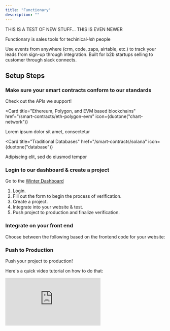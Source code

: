 ```yaml
---
title: "Functionary"
description: ""
---
```


THIS IS A TEST OF NEW STUFF... THIS IS EVEN NEWER

Functionary is sales tools for techinical-_ish_ people

Use events from anywhere (crm, code, zaps, airtable, etc.) to track your leads from sign-up through integration. Built for b2b startups selling to customer through slack connects.

## Setup Steps

### Make sure your smart contracts conform to our standards

Check out the APIs we support!

<Card
  title="Ethereum, Polygon, and EVM based blockchains"
  href="/smart-contracts/eth-polygon-evm"
  icon={duotone("chart-network")}
>
  Lorem ipsum dolor sit amet, consectetur
</Card>

<Card
  title="Traditional Databases"
  href="/smart-contracts/solana"
  icon={duotone("database")}
>
  Adipiscing elit, sed do eiusmod tempor
</Card>

### Login to our dashboard & create a project

Go to the [Winter Dashboard](https://business.usewinter.com/)

1. Login.
2. Fill out the form to begin the process of verification.
3. Create a project.
4. Integrate into your website & test.
5. Push project to production and finalize verification.

### Integrate on your front end

Choose between the following based on the frontend code for your website:

### Push to Production

Push your project to production!

Here's a quick video tutorial on how to do that:

<iframe
  class="w-full h-96"
  src="https://www.loom.com/embed/9ea1f91a995c436ab6269f1bbbe937e7"
  frameborder="0"
  webkitallowfullscreen
  mozallowfullscreen
  allowfullscreen
></iframe>
